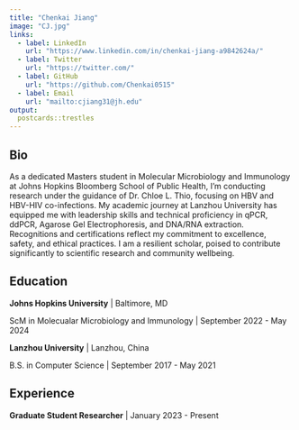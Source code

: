 ```yaml
---
title: "Chenkai Jiang"
image: "CJ.jpg"
links:
  - label: LinkedIn
    url: "https://www.linkedin.com/in/chenkai-jiang-a9842624a/"
  - label: Twitter
    url: "https://twitter.com/"
  - label: GitHub
    url: "https://github.com/Chenkai0515"
  - label: Email
    url: "mailto:cjiang31@jh.edu"
output:
  postcards::trestles
---
```

 
## Bio

As a dedicated Masters student in Molecular Microbiology and Immunology at Johns Hopkins Bloomberg School of Public Health, I'm conducting research under the guidance of Dr. Chloe L. Thio, focusing on HBV and HBV-HIV co-infections. My academic journey at Lanzhou University has equipped me with leadership skills and technical proficiency in qPCR, ddPCR, Agarose Gel Electrophoresis, and DNA/RNA extraction. Recognitions and certifications reflect my commitment to excellence, safety, and ethical practices. I am a resilient scholar, poised to contribute significantly to scientific research and community wellbeing.

## Education

**Johns Hopkins University** | Baltimore, MD

ScM in Molecualar Microbiology and Immunology | September 2022 - May 2024

**Lanzhou University** | Lanzhou, China

B.S. in Computer Science | September 2017 - May 2021

## Experience

**Graduate Student Researcher**  | January 2023 - Present

